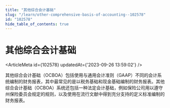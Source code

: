 ```yaml
---
title: "其他综合会计基础"
slug: "/learn/other-comprehensive-basis-of-accounting--102578"
id: "102578"
hide_table_of_contents: true
---
```



# 其他综合会计基础

<ArticleMeta id={102578} updatedAt={'2023-09-26 13:59:02'} />
<div className='border-solid border-b border-t-0 my-4 border-[var(--ifm-color-gray-300)]' />

其他综合会计基础（OCBOA）包括使用与通用会计准则（GAAP）不同的会计系统编制的财务报表，其中最常见的是以税务基础和现金基础编制的财务报表。其他综合会计基础（OCBOA）系统还包括一种法定会计基础，例如保险公司用以遵守州保险委员会规定的规则，以及使用在流行文献中得到充分支持的定义标准编制的财务报表。
